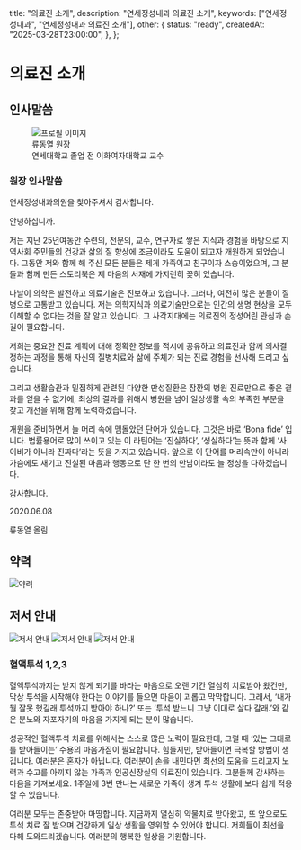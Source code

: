 
  title: "의료진 소개",
  description: "연세정성내과 의료진 소개",
  keywords: ["연세정성내과", "연세정성내과 의료진 소개"],
  other: {
    status: "ready",
    createdAt: "2025-03-28T23:00:00",
  },
};

# 의료진 소개

## 인사말씀

<figure className="flex items-center gap-10">
  <Image src={profile} alt="프로필 이미지" size="xs" />
  <figcaption className="flex flex-col gap-2 text-sm">
    <span className="font-medium">류동열 원장</span>
    <div className="flex flex-col gap-1">
      <span className="text-muted-foreground font-medium">연세대학교 졸업</span>
      <span className="text-muted-foreground font-medium">전 이화여자대학교 교수</span>
    </div>
  </figcaption>
</figure>

### 원장 인사말씀

연세정성내과의원을 찾아주셔서 감사합니다.

안녕하십니까.

저는 지난 25년여동안 수련의, 전문의, 교수, 연구자로 쌓은 지식과 경험을 바탕으로 지역사회 주민들의 건강과 삶의 질 향상에 조금이라도 도움이 되고자 개원하게 되었습니다. 그동안 저와 함께 해 주신 모든 분들은 제게 가족이고 친구이자 스승이었으며, 그 분들과 함께 만든 스토리북은 제 마음의 서재에 가지런히 꽂혀 있습니다.

나날이 의학은 발전하고 의료기술은 진보하고 있습니다. 그러나, 여전히 많은 분들이 질병으로 고통받고 있습니다. 저는 의학지식과 의료기술만으로는 인간의 생명 현상을 모두 이해할 수 없다는 것을 잘 알고 있습니다. 그 사각지대에는 의료진의 정성어린 관심과 손길이 필요합니다.

저희는 중요한 진료 계획에 대해 정확한 정보를 적시에 공유하고 의료진과 함께 의사결정하는 과정을 통해 자신의 질병치료와 삶에 주체가 되는 진료 경험을 선사해 드리고 싶습니다.

그리고 생활습관과 밀접하게 관련된 다양한 만성질환은 잠깐의 병원 진료만으로 좋은 결과를 얻을 수 없기에, 최상의 결과를 위해서 병원을 넘어 일상생활 속의 부족한 부분을 찾고 개선을 위해 함께 노력하겠습니다.

개원을 준비하면서 늘 머리 속에 맴돌았던 단어가 있습니다. 그것은 바로 ‘Bona fide’ 입니다. 법률용어로 많이 쓰이고 있는 이 라틴어는 ‘진실하다’, ‘성실하다’는 뜻과 함께 ‘사이비가 아니라 진짜다’라는 뜻을 가지고 있습니다. 앞으로 이 단어를 머리속만이 아니라 가슴에도 새기고 진실된 마음과 행동으로 단 한 번의 만남이라도 늘 정성을 다하겠습니다.

감사합니다.

2020.06.08

류동열 올림

## 약력

<Image src={resume} alt="약력" />

## 저서 안내

<Carousel>
  <Image src={book1} alt="저서 안내" />
  <Image src={book2} alt="저서 안내" />
  <Image src={book3} alt="저서 안내" />
</Carousel>

### 혈액투석 1,2,3

혈액투석까지는 받지 않게 되기를 바라는 마음으로 오랜 기간 열심히 치료받아 왔건만, 막상 투석을 시작해야 한다는 이야기를 들으면 마음이 괴롭고 막막합니다. 그래서, ‘내가 뭘 잘못 했길래 투석까지 받아야 하나?’ 또는 ‘투석 받느니 그냥 이대로 살다 갈래.’와 같은 분노와 자포자기의 마음을 가지게 되는 분이 많습니다.

성공적인 혈액투석 치료를 위해서는 스스로 많은 노력이 필요한데, 그럴 때 ‘있는 그대로를 받아들이는’ 수용의 마음가짐이 필요합니다. 힘들지만, 받아들이면 극복할 방법이 생깁니다. 여러분은 혼자가 아닙니다. 여러분이 손을 내민다면 최선의 도움을 드리고자 노력과 수고를 아끼지 않는 가족과 인공신장실의 의료진이 있습니다. 그분들께 감사하는 마음을 가져보세요. 1주일에 3번 만나는 새로운 가족이 생겨 투석 생활에 보다 쉽게 적응할 수 있습니다.

여러분 모두는 존중받아 마땅합니다. 지금까지 열심히 약물치료 받아왔고, 또 앞으로도 투석 치료 잘 받으며 건강하게 일상 생활을 영위할 수 있어야 합니다. 저희들이 최선을 다해 도와드리겠습니다. 여러분의 행복한 일상을 기원합니다.
